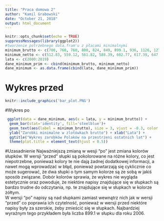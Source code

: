 ```yaml
---
title: "Praca domowa 2"
author: "Kamil Grabowski"
date: "October 21, 2018"
output: html_document
---
```


```r
knitr::opts_chunk$set(echo = TRUE)
suppressMessages(library(ggplot2))
#tworzenie potrzebnego data.fram'u z płacami minimalnymi
minimum_brutto <- c(700, 760, 760, 800, 824, 849, 899.1, 936, 1126, 1276, 1317, 1386, 1500, 1600, 1680, 1750, 1850, 2000, 2100, 2250)
minimum_netto <- c(512.83, 559.12, 561.82, 588.39, 602.77, 617.39, 647.93, 686.45, 845.17, 954.96, 984.15, 1032.34, 1111.86, 1181.38, 1237.20, 1286.16, 1355.69, 1459.48, 1530, 1633.78)
lata <- c(2000:2019)
dane_minimum_prim <- cbind(minimum_brutto, minimum_netto)
dane_minimum <- as.data.frame(cbind(lata, dane_minimum_prim))
```

# Wykres przed
```r
knitr::include_graphics('bar_plot.PNG')
```

#Wykres po 
```r
 ggplot(data = dane_minimum, aes(x = lata, y = minimum_brutto)) +
  geom_bar(stat='identity', fill='steelblue')+
  geom_text(aes(label = minimum_brutto), size = 3, vjust = -0.3, color = "black") +
  ylab("Zarobki minimalne w zlotówkach brutto") + xlab("Lata") + 
  ggtitle("Wykres zarobków Polaków na przestrzeni ostatnich lat") +
  theme(plot.title = element_text(hjust = 0.5))
```

#Uzasadnienie
Najważniejszą zmianą w wesji "po" jest zmiana kolorów słupków. W wersji "przed" słupki są pokolorowane na różne kolory, co jest niepotrzebne, ponieważ kolory te nie dają żadnej dodatkowej informacji, a nawet mogą wprowadzać w błąd, ponieważ powtarzają się cyklicznie co może sugerować, że dwa słupki o tym samym kolorze są ze sobą w jakiś sposób związane. Dobór kolorów sprawia, że wykres nie wygląda estetycznie oraz powoduje, że niektóre napisy znajdujące się w słupkach są bardzo trudne do odczytania, np. te znajdujące się w słupkach w kolorze żółtym.\
W wersji "po" napisy są nad słupkami zamiast wewnątrz nich jak w wersji "przed" co poprawia ich czytelność, ponieważ w wersji przed niektóre napisy były za szerokie, żeby zmieścić się w słupkach. Najbardziej wyraźnym tego przykładem była liczba 899.1 w słupku dla roku 2006.
